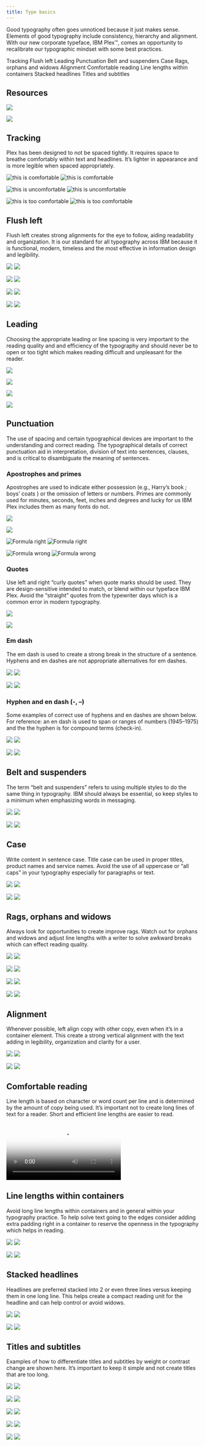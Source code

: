 ```yaml
---
title: Type basics
---
```


<PageDescription>

Good typography often goes unnoticed because it just makes sense. Elements of good typography include consistency, hierarchy and alignment. With our new corporate typeface, IBM Plex™, comes an opportunity to recalibrate our typographic mindset with some best practices.

</PageDescription>

<AnchorLinks>
  <AnchorLink>Tracking</AnchorLink>
  <AnchorLink>Flush left</AnchorLink>
  <AnchorLink>Leading</AnchorLink>
  <AnchorLink>Punctuation</AnchorLink>
  <AnchorLink>Belt and suspenders</AnchorLink>
  <AnchorLink>Case</AnchorLink>
  <AnchorLink>Rags, orphans and widows</AnchorLink>
  <AnchorLink>Alignment</AnchorLink>
  <AnchorLink>Comfortable reading</AnchorLink>
  <AnchorLink>Line lengths within containers</AnchorLink>
  <AnchorLink>Stacked headlines</AnchorLink>
  <AnchorLink>Titles and subtitles</AnchorLink>
</AnchorLinks>

## Resources

<Row className="resource-card-group">
<Column colMd={4} colLg={4} noGutterSm>
    <ResourceCard
      subTitle="Get the Latest IBM Plex™ download on GitHub"
      aspectRatio="2:1"
      href="https://github.com/IBM/plex/releases/latest"
      >

![](/images/github-icon.png)

  </ResourceCard>
</Column>
<Column colMd={4} colLg={4} noGutterSm>
    <ResourceCard
      subTitle="Visit the IBM Plex™ website to learn more"
      aspectRatio="2:1"
      href="https://www.ibm.com/plex/"
      >

![](/images/eye.svg)

  </ResourceCard>
</Column>
</Row>

## Tracking

Plex has been designed to not be spaced tightly. It requires space to breathe comfortably within text and headlines. It’s lighter in appearance and is more legible when spaced appropriately.

<DoDontExample type="do">
<ArtDirection>

![this is comfortable](images/this-is-comfortable-mobile.svg)
![this is comfortable](images/this-is-comfortable-desktop.svg)

</ArtDirection>
</DoDontExample>
<DoDontExample type="dont">
<ArtDirection>

![this is uncomfortable](images/this-is-uncomfortable-mobile.svg)
![this is uncomfortable](images/this-is-uncomfortable-desktop.svg)

</ArtDirection>
</DoDontExample>
<DoDontExample type="dont">
<ArtDirection>

![this is too comfortable](images/this-is-too-comfortable-mobile.svg)
![this is too comfortable](images/this-is-too-comfortable-desktop.svg)

</ArtDirection>

</DoDontExample>

## Flush left

Flush left creates strong alignments for the eye to follow, aiding readability and organization. It is our standard for all typography across IBM because it is functional, modern, timeless and the most effective in information design and legibility.

<Row>
<Column colMd={4} colLg={4}>
<DoDontExample type="do">
<ArtDirection>

![](images/modern-and-sharp-right-mobile.svg)
![](images/modern-and-sharp-right.svg)

</ArtDirection>
</DoDontExample>
</Column>
<Column colMd={4} colLg={4}>
<DoDontExample type="dont">
<ArtDirection>

![](images/modern-and-sharp-wrong-mobile.svg)
![](images/modern-and-sharp-wrong.svg)

</ArtDirection>
</DoDontExample>
</Column>
</Row>
<Row>
<Column colMd={4} colLg={4}>
<DoDontExample type="dont">
<ArtDirection>

![](images/modern-and-sharp-wrong-center-mobile.svg)
![](images/modern-and-sharp-wrong-center.svg)

</ArtDirection>
</DoDontExample>
</Column>
<Column colMd={4} colLg={4}>
<DoDontExample type="dont">
<ArtDirection>

![](images/modern-and-sharp-wrong-double.svg)
![](images/modern-and-sharp-wrong-double-mobile.svg)

</ArtDirection>
</DoDontExample>
</Column>
</Row>

## Leading

Choosing the appropriate leading or line spacing is very important to the reading quality and and efficiency of the typography and should never be to open or too tight which makes reading difficult and unpleasant for the reader.

<Row>
<Column colMd={4} colLg={4}>
<DoDontExample type="do">

![](images/leading-do-1.svg)

</DoDontExample>
</Column>
<Column colMd={4} colLg={4}>
<DoDontExample type="dont">

![](images/leading-dont-1.svg)

</DoDontExample>
</Column>
</Row>
<Row>
<Column colMd={4} colLg={4}>
<DoDontExample type="do">

![](images/leading-do-2.svg)

</DoDontExample>
</Column>
<Column colMd={4} colLg={4}>
<DoDontExample type="dont">

![](images/leading-dont-2.svg)

</DoDontExample>
</Column>
</Row>

## Punctuation

The use of spacing and certain typographical devices are important to the understanding and correct reading. The typographical details of correct punctuation aid in interpretation, division of text into sentences, clauses, and is critical to disambiguate the meaning of sentences.

### Apostrophes and primes

Apostrophes are used to indicate either possession (e.g., Harry’s book ; boys’ coats ) or the omission of letters or numbers. Primes are commonly used for minutes, seconds, feet, inches and degrees and lucky for us IBM Plex includes them as many fonts do not.

<Row>
<Column colMd={4} colLg={4}>
<DoDontExample type="do">

![](images/i-m-right-mobile.svg)

</DoDontExample>
</Column> 
<Column colMd={4} colLg={4}>
<DoDontExample type="dont">

![](images/i-m-wrong-mobile.svg)

</DoDontExample>
</Column>
</Row>
<Row>
<Column colMd={4} colLg={4}>
<DoDontExample type="do">
<ArtDirection>

![Formula right](images/formula-right-mobile.svg)
![Formula right](images/formula-right.svg)

</ArtDirection>
</DoDontExample>
</Column>
<Column colMd={4} colLg={4}>
<DoDontExample type="dont">
<ArtDirection>

![Formula wrong](images/formula-wrong-mobile.svg)
![Formula wrong](images/formula-wrong.svg)

</ArtDirection>
</DoDontExample>
</Column>
</Row>

### Quotes

Use left and right “curly quotes” when quote marks should be used. They are design-sensitive intended to match, or blend within our typeface IBM Plex. Avoid the “straight” quotes from the typewriter days which is a common error in modern typography.

<Row>
<Column colMd={4} colLg={4}>
<DoDontExample type="do">

![](images/punctuation-quotes-do.svg)

</DoDontExample>
</Column> 
<Column colMd={4} colLg={4}>
<DoDontExample type="dont">

![](images/punctuation-quotes-dont.svg)

</DoDontExample>
</Column>
</Row>

### Em dash

The em dash is used to create a strong break in the structure of a sentence. Hyphens and en dashes are not appropriate alternatives for em dashes.

<DoDontExample type="do">
<ArtDirection>

![](images/the-em-dash-right-mobile.svg)
![](images/the-em-dash-right-desktop.svg)

</ArtDirection>
</DoDontExample>
<DoDontExample type="dont">
<ArtDirection>

![](images/the-em-dash-wrong-mobile.svg)
![](images/the-em-dash-wrong-desktop.svg)

</ArtDirection>
</DoDontExample>

### Hyphen and en dash (-, –)

Some examples of correct use of hyphens and en dashes are shown below. For reference: an en dash is used to span or ranges of numbers (1945–1975) and the the hyphen is for compound terms (check-in).

<Row>
<Column colMd={4} colLg={6}>
<DoDontExample type="do">
<ArtDirection>

![](images/hyphen-en-dash-right-mobile.svg)
![](images/hyphen-en-dash-right-desktop.svg)

</ArtDirection>
</DoDontExample>
</Column> 
<Column colMd={4} colLg={6}>
<DoDontExample type="dont">
<ArtDirection>

![](images/hyphen-en-dash-wrong-mobile.svg)
![](images/hyphen-en-dash-wrong-desktop.svg)

</ArtDirection>
</DoDontExample>
</Column>
</Row>

## Belt and suspenders

The term “belt and suspenders” refers to using multiple styles to do the same thing in typography. IBM should always be essential, so keep styles to a minimum when emphasizing words in messaging.

<Row>
<Column colMd={4} colLg={6}>
<DoDontExample type="do">
<ArtDirection>

![](images/belt-and-suspenders-right-mobile.svg)
![](images/belt-and-suspenders-right-desktop.svg)

</ArtDirection>
</DoDontExample>
</Column> 
<Column colMd={4} colLg={6}>
<DoDontExample type="dont">
<ArtDirection>

![](images/belt-and-suspenders-wrong-mobile.svg)
![](images/belt-and-suspenders-wrong-desktop.svg)

</ArtDirection>
</DoDontExample>
</Column>
</Row>

## Case

Write content in sentence case. Title case can be used in proper titles, product names and service names. Avoid the use of all uppercase or “all caps” in your typography especially for paragraphs or text.

<DoDontExample type="do">
<ArtDirection>

![](images/i-m-easier-to-read-mobile.svg)
![](images/i-m-easier-to-read-desktop.svg)

</ArtDirection>
</DoDontExample>
<DoDontExample type="dont">
<ArtDirection>

![](images/i-m-harder-to-read-mobile.svg)
![](images/i-m-harder-to-read-desktop.svg)

</ArtDirection>
</DoDontExample>

## Rags, orphans and widows

Always look for opportunities to create improve rags. Watch out for orphans and widows and adjust line lengths with a writer to solve awkward breaks which can effect reading quality.

<Row>
<Column colMd={4} colLg={6}>
<DoDontExample type="do">
<ArtDirection>

![](images/Duo_Mobile_TypeBasics_Rags_orphans_and_widows_do_01.svg)
![](images/rags-orphans-widows-do-1.svg)

</ArtDirection>
</DoDontExample>
</Column> 
<Column colMd={4} colLg={6}>
<DoDontExample type="dont">
<ArtDirection>

![](images/Duo_Mobile_TypeBasics_Rags_orphans_and_widows_dont_01.svg)
![](images/rags-orphans-widows-dont-1.svg)

</ArtDirection>
</DoDontExample>
</Column>
</Row>
<Row>
<Column colMd={4} colLg={6}>
<DoDontExample type="do">
<ArtDirection>

![](images/Duo_Mobile_TypeBasics_Rags_orphans_and_widows_do_02.svg)
![](images/rags-orphans-widows-do-2.svg)

</ArtDirection>
</DoDontExample>
</Column> 
<Column colMd={4} colLg={6}>
<DoDontExample type="dont">
<ArtDirection>

![](images/Duo_Mobile_TypeBasics_Rags_orphans_and_widows_dont_02.svg)
![](images/rags-orphans-widows-dont-2.svg)

</ArtDirection>
</DoDontExample>
</Column>
</Row>

## Alignment

Whenever possible, left align copy with other copy, even when it’s in a container element. This create a strong vertical alignment with the text adding in legibility, organization and clarity for a user.

<DoDontExample type="do">
<ArtDirection>

![](images/type-to-type-right-mobile.svg)
![](images/type-to-type-right-desktop.svg)

</ArtDirection>
</DoDontExample>
<DoDontExample type="do">
<ArtDirection>

![](images/type-to-image-right-mobile.svg)
![](images/type-to-image-right-desktop.svg)

</ArtDirection>
</DoDontExample>

## Comfortable reading

Line length is based on character or word count per line and is determined by the amount of copy being used. It’s important not to create long lines of text for a reader. Short and efficient line lengths are easier to read.

<Video
  src="/videos/type-basics-comfortable-reading.mp4"
  poster="/images/type-basics-comfortable-reading.gif"
/>

## Line lengths within containers

Avoid long line lengths within containers and in general within your typography practice. To help solve text going to the edges consider adding extra padding right in a container to reserve the openness in the typography which helps in reading.

<Row>
<Column colMd={4} colLg={6}>
<DoDontExample type="do">
<ArtDirection>

![](images/Duo_Mobile_TypeBasics_Line_lengths_within_containers_do.svg)
![](images/line-lengths-do.svg)

</ArtDirection>
</DoDontExample>
</Column> 
<Column colMd={4} colLg={6}>
<DoDontExample type="dont">
<ArtDirection>

![](images/Duo_Mobile_TypeBasics_Line_lengths_within_containers_dont.svg)
![](images/line-lengths-dont.svg)

</ArtDirection>
</DoDontExample>
</Column>
</Row>

## Stacked headlines

Headlines are preferred stacked into 2 or even three lines versus keeping them in one long line. This helps create a compact reading unit for the headline and can help control or avoid widows.

<DoDontExample type="do">
<ArtDirection>

![](images/Duo_Mobile_TypeBasics_Stacked_headlines_do.svg)
![](images/stacked-headlines-do.svg)

</ArtDirection>
</DoDontExample>
<DoDontExample type="dont">
<ArtDirection>

![](images/Duo_Mobile_TypeBasics_Stacked_headlines_dont.svg)
![](images/stacked-headlines-dont.svg)

</ArtDirection>
</DoDontExample>

## Titles and subtitles

Examples of how to differentiate titles and subtitles by weight or contrast change are shown here. It’s important to keep it simple and not create titles that are too long.

<Row>
<Column colMd={4} colLg={4}>
<DoDontExample type="do" caption="Bold with regular">
<ArtDirection>

![](images/keep-it-simple-right-1-mobile.svg)
![](images/keep-it-simple-right-1.svg)

</ArtDirection>
</DoDontExample>
</Column> 
<Column colMd={4} colLg={4}>
<DoDontExample type="do" caption="Semibold with Light">
<ArtDirection>

![](images/keep-it-simple-right-2-mobile.svg)
![](images/keep-it-simple-right-2.svg)

</ArtDirection>
</DoDontExample>
</Column>
<Column colMd={4} colLg={4}>
<DoDontExample type="do" caption="Contrast with one weight">
<ArtDirection>

![](images/keep-it-simple-right-3-mobile.svg)
![](images/keep-it-simple-right-3.svg)

</ArtDirection>
</DoDontExample>
</Column>
<Column colMd={4} colLg={4}>
<DoDontExample type="do" caption="Scale with one weight">
<ArtDirection>

![](images/keep-it-simple-right-4-mobile.svg)
![](images/keep-it-simple-right-4.svg)

</ArtDirection>
</DoDontExample>
</Column>
<Column colMd={4} colLg={4}>
<DoDontExample type="do" caption="Scale with one weight">
<ArtDirection>

![](images/keep-it-simple-right-5-mobile.svg)
![](images/keep-it-simple-right-5.svg)

</ArtDirection>
</DoDontExample>
</Column>
</Row>
